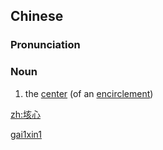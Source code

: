 ==Chinese==
{{zh-forms}}

===Pronunciation===
{{zh-pron
|m=gāixīn
|cat=n
}}

===Noun===
{{zh-noun}}

# {{lb|zh|literary}} the [[center]] (of an [[encirclement]])

[[Category:Mandarin literary terms|gai1xin1]]

[[zh:垓心]]